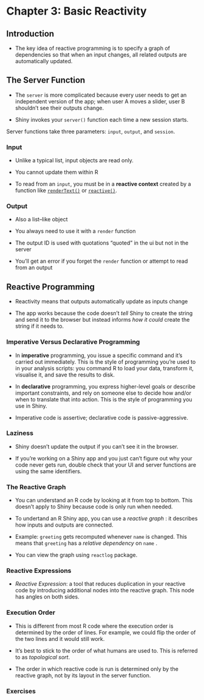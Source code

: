 # Chapter 3: Basic Reactivity

## Introduction

-   The key idea of reactive programming is to specify a graph of dependencies so that when an input changes, all related outputs are automatically updated.

## The Server Function

-   The `server` is more complicated because every user needs to get an independent version of the app; when user A moves a slider, user B shouldn't see their outputs change.

-   Shiny invokes your `server()` function each time a new session starts.

Server functions take three parameters: `input`, `output`, and `session`.

### Input

-   Unlike a typical list, input objects are read only.

-   You cannot update them within R

-   To read from an `input`, you must be in a **reactive context** created by a function like [`renderText()`](https://rdrr.io/pkg/shiny/man/renderPrint.html) or [`reactive()`](https://rdrr.io/pkg/shiny/man/reactive.html).

### Output

-   Also a list--like object

-   You always need to use it with a `render` function

-   The output ID is used with quotations "quoted" in the ui but not in the server

-   You'll get an error if you forget the `render` function or attempt to read from an output

## Reactive Programming

-   Reactivity means that outputs automatically update as inputs change

-   The app works because the code doesn't *tell* Shiny to create the string and send it to the browser but instead informs *how* *it could* create the string if it needs to.

### Imperative Versus Declarative Programming

-   In **imperative** programming, you issue a specific command and it's carried out immediately. This is the style of programming you're used to in your analysis scripts: you command R to load your data, transform it, visualise it, and save the results to disk.

-   In **declarative** programming, you express higher-level goals or describe important constraints, and rely on someone else to decide how and/or when to translate that into action. This is the style of programming you use in Shiny.

-   Imperative code is assertive; declarative code is passive-aggressive.

### Laziness

-   Shiny doesn't update the output if you can't see it in the browser.

-   If you're working on a Shiny app and you just can't figure out why your code never gets run, double check that your UI and server functions are using the same identifiers.

### The Reactive Graph

-   You can understand an R code by looking at it from top to bottom. This doesn't apply to Shiny because code is only run when needed.

-   To undertand an R Shiny app, you can use a *reactive graph* : it describes how inputs and outputs are connected.

-   Example: `greeting` gets recomputed whenever `name` is changed. This means that `greeting` has a *relative dependency* on `name` .

-   You can view the graph using `reactlog` package.

### Reactive Expressions

-   *Reactive Expression*: a tool that reduces duplication in your reactive code by introducing additional nodes into the reactive graph. This node has angles on both sides.

### Execution Order

-   This is different from most R code where the execution order is determined by the order of lines. For example, we could flip the order of the two lines and it would still work.

-   It's best to stick to the order of what humans are used to. This is referred to as *topological sort*.

-   The order in which reactive code is run is determined only by the reactive graph, not by its layout in the server function.

### Exercises
